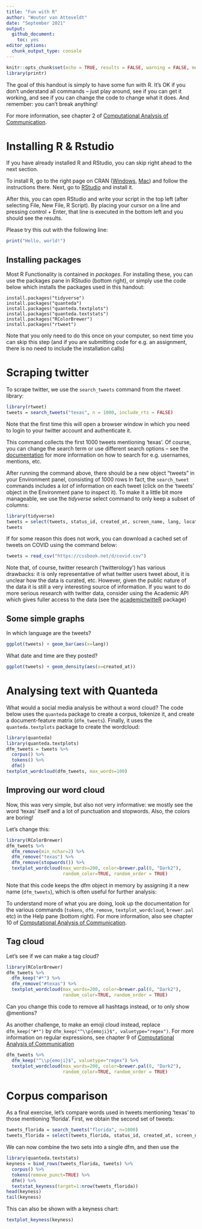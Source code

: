 ```yaml
---
title: "Fun with R"
author: "Wouter van Atteveldt"
date: "September 2021"
output: 
  github_document:
    toc: yes
editor_options: 
  chunk_output_type: console
---
```


```r
knitr::opts_chunk$set(echo = TRUE, results = FALSE, warning = FALSE, message = FALSE, fig.keep='none')
library(printr)
```

The goal of this handout is simply to have some fun with R.
It's OK if you don't understand all commands -- just play around, see if you can get it working,
and see if you can change the code to change what it does.
And remember: you can't break anything!

For more information, see chapter 2 of [Computational Analysis of Communication](https://cssbook.net).

# Installing R & Rstudio

If you have already installed R and RStudio, you can skip right ahead to the next section.

To install R, go to the right page on CRAN ([Windows](https://cran.r-project.org/bin/windows/base/),
[Mac](https://cran.r-project.org/bin/macosx/)) and follow the instructions there. Next, go to [RStudio](https://www.rstudio.com/products/rstudio/download/#download) and install it.

After this, you can open RStudio and write your script in the top left (after selecting File, New File, R Script). 
By placing your cursor on a line and pressing control + Enter, that line is executed in the bottom left and you should see the results. 

Please try this out with the following line:

```r
print("Hello, world!")
```

## Installing packages

Most R Functionality is contained in *packages*. 
For installing these, you can use the packages pane in RStudio (bottom right),
or simply use the code below which installs the packages used in this handout:

```{eval=F}
install.packages("tidyverse")
install.packages("quanteda")
install.packages("quanteda.textplots")
install.packages("quanteda.textstats")
install.packages("RColorBrewer")
install.packages("rtweet")
```

Note that you only need to do this once on your computer, so next time you can skip this step
(and if you are submitting code for e.g. an assignment, there is no need to include the installation calls)

# Scraping twitter

To scrape twitter, we use the `search_tweets` command from the rtweet library:

```r
library(rtweet)
tweets = search_tweets("texas", n = 1000, include_rts = FALSE)
```

Note that the first time this will open a browser window in which you need to login to your twitter account and authenticate it. 

This command collects the first 1000 tweets mentioning 'texas'.
Of course, you can change the search term or use different search options -- see the [documentation](https://developer.twitter.com/en/docs/twitter-api/v1/rules-and-filtering/search-operators) for more information on how to search for e.g. usernames, mentions, etc.

After running the command above, there should be a new object "tweets" in your Environment panel,
consisting of 1000 rows 
In fact, the `search_tweet` commands includes a *lot* of information on each tweet
(click on the 'tweets' object in the Environment pane to inspect it).
To make it a little bit more manageable, we use the *tidyverse* select command to only keep a subset of columns:

```r
library(tidyverse)
tweets = select(tweets, status_id, created_at, screen_name, lang, location, retweet_count, text)
tweets
```

If for some reason this does not work, you can download a cached set of tweets on COVID using the command below:

```r
tweets = read_csv("https://cssbook.net/d/covid.csv")
```

Note that, of course, twitter research ('twitterology') has various drawbacks:
it is only representative of what twitter users tweet about, it is unclear how the data is curated,
etc. However, given the public nature of the data it is still a very interesting source of information.
If you want to do more serious research with twitter data, consider using the Academic API 
which gives fuller access to the data (see the [academictwitteR](https://github.com/cjbarrie/academictwitteR) package)

## Some simple graphs

In which language are the tweets?

```r
ggplot(tweets) + geom_bar(aes(x=lang))
```

What date and time are they posted?

```r
ggplot(tweets) + geom_density(aes(x=created_at))
```

# Analysing text with Quanteda 

What would a social media analysis be without a word cloud?
The code below uses the `quanteda` package to create a corpus, tokenize it, and create a document-feature matrix (`dfm_tweets`). Finally, it uses the `quanteda.textplots` package to create the wordcloud:

```r
library(quanteda)
library(quanteda.textplots)
dfm_tweets = tweets %>% 
  corpus() %>% 
  tokens() %>% 
  dfm() 
textplot_wordcloud(dfm_tweets, max_words=100)
```

## Improving our word cloud

Now, this was very simple, but also not very informative: we mostly see the word 'texas' itself and a lot of punctuation and stopwords. Also, the colors are boring!

Let's change this:

```r
library(RColorBrewer)
dfm_tweets %>% 
  dfm_remove(min_nchar=2) %>%
  dfm_remove("texas") %>%
  dfm_remove(stopwords()) %>%
  textplot_wordcloud(max_words=200, color=brewer.pal(8, "Dark2"),
                     random_color=TRUE, random_order = TRUE)
```

Note that this code keeps the dfm object in memory by assigning it a new name 
(`dfm_tweets`), which is often useful for further analysis:

To understand more of what you are doing, look up the documentation for the various
commands (`tokens`, `dfm_remove`, `textplot_wordcloud`, `brewer.pal` etc) in the Help pane (bottom right).
For more information, also see chapter 10 of [Computational Analysis of Communication](https://cssbook.net).

## Tag cloud

Let's see if we can make a tag cloud?

```r
library(RColorBrewer)
dfm_tweets %>% 
  dfm_keep("#*") %>%
  dfm_remove("#texas") %>%
  textplot_wordcloud(max_words=200, color=brewer.pal(8, "Dark2"),
                     random_color=TRUE, random_order = TRUE)
```

Can you change this code to remove all hashtags instead, or to only show @mentions?

As another challenge, to make an emoji cloud instead, replace `dfm_keep("#*")` by `dfm_keep("^\\p{emoji}$", valuetype="regex")`.
For more information on regular expressions, see chapter 9 of [Computational Analysis of Communication](https://cssbook.net)

```r
dfm_tweets %>% 
  dfm_keep("^\\p{emoji}$", valuetype="regex") %>%
  textplot_wordcloud(max_words=200, color=brewer.pal(8, "Dark2"),
                     random_color=TRUE, random_order = TRUE)
```

# Corpus comparison

As a final exercise, let's compare words used in tweets mentioning 'texas' to those mentioning 'florida'.
First, we obtain the second set of tweets:

```r
tweets_florida = search_tweets("florida", n=1000)
tweets_florida = select(tweets_florida, status_id, created_at, screen_name, lang, location, retweet_count, text)
```

We can now combine the two sets into a single dfm, and then use the 

```r
library(quanteda.textstats)
keyness = bind_rows(tweets_florida, tweets) %>% 
  corpus() %>% 
  tokens(remove_punct=TRUE) %>% 
  dfm() %>%
  textstat_keyness(target=1:nrow(tweets_florida)) 
head(keyness)
tail(keyness)
```

This can also be shown with a keyness chart:

```r
textplot_keyness(keyness)
```

